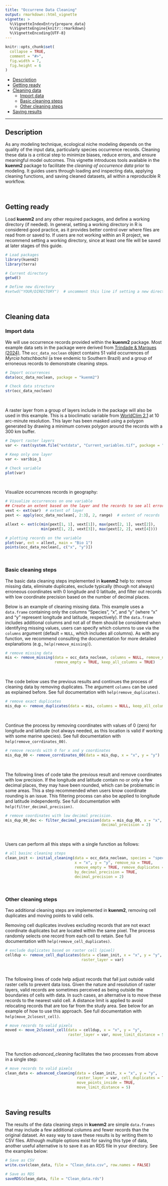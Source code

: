 ```yaml
---
title: "Occurrene Data Cleaning"
output: rmarkdown::html_vignette
vignette: >
  %\VignetteIndexEntry{prepare_data}
  %\VignetteEngine{knitr::rmarkdown}
  %\VignetteEncoding{UTF-8}
---
```


```r
knitr::opts_chunk$set(
  collapse = TRUE,
  comment = "#>",
  fig.width = 7,
  fig.height = 6
)
```


- [Description](#description)
- [Getting ready](#getting-ready)
- [Cleaning data](#cleaning-data)
  - [Import data](#import-data)
  - [Basic cleaning steps](#basic-cleaning-steps)
  - [Other cleaning steps](#other-cleaning-steps)  
- [Saving results](#saving-results)

<hr>


## Description

As any modeling technique, ecological niche modeling depends on the quality of the input data, particularly species occurrence records. Cleaning these data is a critical step to minimize biases, reduce errors, and ensure meaningful model outcomes. This vignette introduces tools available in the **kuenm2** package to facilitate the *cleaning of occurrence data* prior to modeling. It guides users through loading and inspecting data, applying cleaning functions, and saving cleaned datasets, all within a reproducible R workflow. 

<br>

## Getting ready

Load **kuenm2** and any other required packages, and define a working directory (if needed). In general, setting a working directory in R is considered good practice, as it provides better control over where files are read from or saved to. If users are not working within an R project, we recommend setting a working directory, since at least one file will be saved at later stages of this guide.

```r
# Load packages
library(kuenm2)
library(terra)

# Current directory
getwd()

# Define new directory
#setwd("YOUR/DIRECTORY")  # uncomment this line if setting a new directory
```

<br>

## Cleaning data

### Import data

We will use occurrence records provided within the **kuenm2** package. Most example data sets in the package were derived from [Trindade & Marques (2024)](https://doi.org/10.1111/ddi.13931). The `occ_data_noclean` object contains 51 valid occurrences of *Myrcia hatschbachii* (a tree endemic to Southern Brazil) and a group of erroneous records to demonstrate cleaning steps. 

```r
# Import occurrences
data(occ_data_noclean, package = "kuenm2")

# Check data structure
str(occ_data_noclean)
```

<br>

A raster layer from a group of layers include in the package will also be used in this example. This is a bioclimatic variable from  [WorldClim 2.1](https://worldclim.org/data/bioclim.html) at 10 arc-minute resolution. This layer has been masked using a polygon generated by drawing a minimum convex polygon around the records with a 300 km buffer.

```r
# Import raster layers
var <- rast(system.file("extdata", "Current_variables.tif", package = "kuenm2"))

# Keep only one layer
var <- var$bio_1

# Check variable
plot(var)
```

<br>

Visualize occurrences records in geography:

```r
# Visualize occurrences on one variable
## Create an extent based on the layer and the records to see all errors
vext <- ext(var)  # extent of layer
pext <- apply(occ_data_noclean[, 2:3], 2, range)  # extent of records

allext <- ext(c(min(pext[1, 1], vext[1]), max(pext[2, 1], vext[2]), 
                min(pext[1, 2], vext[3]), max(pext[2, 2], vext[4])))

# plotting records on the variable
plot(var, ext = allext, main = "Bio 1")
points(occ_data_noclean[, c("x", "y")])
```

<br>

### Basic cleaning steps

The basic data cleaning steps implemented in **kuenm2** help to: remove missing data, eliminate duplicates, exclude typically (though not always) erroneous coordinates with 0 longitude and 0 latitude, and filter out records with low coordinate precision based on the number of decimal places.

Below is an example of cleaning missing data. This example uses a `data.frame` containing only the columns "Species", "x", and "y" (where "x" and "y" represent longitude and latitude, respectively). If the `data.frame` includes additional columns and not all of them should be considered when identifying missing values, users can specify which columns to use via the `columns` argument (default = `NULL`, which includes all columns). As with any function, we recommend consulting the documentation for more detailed explanations (e.g., `help(remove_missing)`).

```r
# remove missing data
mis <- remove_missing(data = occ_data_noclean, columns = NULL, remove_na = TRUE,
                      remove_empty = TRUE, keep_all_columns = TRUE)
```

<br>

The code below uses the previous results and continues the process of cleaning data by removing duplicates. The argument `columns` can be used as explained before. See full documentation with `help(remove_duplicates)`.

```r
# remove exact duplicates
mis_dup <- remove_duplicates(data = mis, columns = NULL, keep_all_columns = TRUE)
```

<br>

Continue the process by removing coordinates with values of 0 (zero) for longitude and latitude (not always needed, as this location is valid if working with some marine species). See full documentation with `help(remove_corrdinates_00)`.

```r
# remove records with 0 for x and y coordinates
mis_dup_00 <- remove_corrdinates_00(data = mis_dup, x = "x", y = "y")
```

<br>

The following lines of code take the previous result and remove coordinates with low precision. If the longitude and latitude contain no or only a few decimal places, they may have been rounded, which can be problematic in some areas. This a step recommended when users know coordinate rounding is an issue. This filtering process can also be applied to longitude and latitude independently. See full documentation with `help(filter_decimal_precision)`.

```r
# remove coordinates with low decimal precision.
mis_dup_00_dec <- filter_decimal_precision(data = mis_dup_00, x = "x", y = "y", 
                                           decimal_precision = 2)
```

<br>

Users can perform all this steps with a single function as follows:

```r
# all basinc cleaning steps
clean_init <- initial_cleaning(data = occ_data_noclean, species = "species", 
                               x = "x", y = "y", remove_na = TRUE, 
                               remove_empty = TRUE, remove_duplicates = TRUE, 
                               by_decimal_precision = TRUE,
                               decimal_precision = 2)
```

<br>

### Other cleaning steps

Two additional cleaning steps are implemented in **kuenm2**, removing cell duplicates and moving points to valid cells.

Removing cell duplicates involves excluding records that are not exact coordinate duplicates but are located within the same pixel. The process randomly selects one record from each cell to retain. See full documentation with `help(remove_cell_duplicates)`. 

```r
# exclude duplicates based on raster cell (pixel)
celldup <- remove_cell_duplicates(data = clean_init, x = "x", y = "y",
                                  raster_layer = var)
```

<br>

The following lines of code help adjust records that fall just outside valid raster cells to prevent data loss. Given the nature and resolution of raster layers, valid records are sometimes perceived as being outside the boundaries of cells with data. In such cases, an alternative is to move these records to the nearest valid cell. A distance limit is applied to avoid relocating records that are too far from the study area. See below for an example of how to use this approach. See full documentation with `help(move_2closest_cell)`. 

```r
# move records to valid pixels
moved <- move_2closest_cell(data = celldup, x = "x", y = "y", 
                            raster_layer = var, move_limit_distance = 5)
```

<br>

The function *advanced_cleaning* facilitates the two processes from above in a single step:

```r
# move records to valid pixels
clean_data <- advanced_cleaning(data = clean_init, x = "x", y = "y", 
                                raster_layer = var, cell_duplicates = TRUE,
                                move_points_inside = TRUE, 
                                move_limit_distance = 5)
```

<br>

## Saving results

The results of the data cleaning steps in **kuenm2** are simple `data.frames` that may include a few additional columns and fewer records than the original dataset. An easy way to save these results is by writing them to CSV files. Although multiple options exist for saving this type of data, another useful alternative is to save it as an RDS file in your directory. See the examples below:

```r
# Save as CSV
write.csv(clean_data, file = "Clean_data.csv", row.names = FALSE)

# Save as RDS
saveRDS(clean_data, file = "Clean_data.rds")

```
